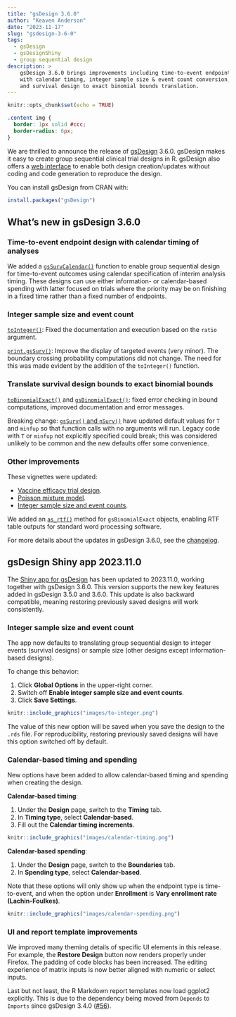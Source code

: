 ```yaml
---
title: "gsDesign 3.6.0"
author: "Keaven Anderson"
date: "2023-11-17"
slug: "gsdesign-3-6-0"
tags:
  - gsDesign
  - gsDesignShiny
  - group sequential design
description: >
    gsDesign 3.6.0 brings improvements including time-to-event endpoint design
    with calendar timing, integer sample size & event count conversion,
    and survival design to exact binomial bounds translation.
---
```


```r
knitr::opts_chunk$set(echo = TRUE)
```

```css
.content img {
  border: 1px solid #ccc;
  border-radius: 6px;
}
```

We are thrilled to announce the release of [gsDesign](https://keaven.github.io/gsDesign/) 3.6.0.
gsDesign makes it easy to create group sequential clinical trial designs in R.
gsDesign also offers a [web interface](https://rinpharma.shinyapps.io/gsdesign/)
to enable both design creation/updates without coding and code generation
to reproduce the design.

You can install gsDesign from CRAN with:

```r
install.packages("gsDesign")
```

## What's new in gsDesign 3.6.0

### Time-to-event endpoint design with calendar timing of analyses

We added a [`gsSurvCalendar()`](https://keaven.github.io/gsDesign/reference/gsSurvCalendar.html)
function to enable group sequential design for time-to-event outcomes
using calendar specification of interim analysis timing.
These designs can use either information- or calendar-based spending with latter
focused on trials where the priority may be on finishing in a fixed time
rather than a fixed number of endpoints.

### Integer sample size and event count

[`toInteger()`](https://keaven.github.io/gsDesign/reference/toInteger.html):
Fixed the documentation and execution based on the `ratio` argument.

[`print.gsSurv()`](https://keaven.github.io/gsDesign/reference/nSurv.html):
Improve the display of targeted events (very minor).
The boundary crossing probability computations did not change.
The need for this was made evident by the addition of the `toInteger()` function.

### Translate survival design bounds to exact binomial bounds

[`toBinomialExact()`](https://keaven.github.io/gsDesign/reference/toBinomialExact.html) and
[`gsBinomialExact()`](https://keaven.github.io/gsDesign/reference/gsBinomialExact.html):
fixed error checking in bound computations, improved documentation and error messages.

Breaking change: [`gsSurv()` and `nSurv()`](https://keaven.github.io/gsDesign/reference/nSurv.html)
have updated default values for `T` and `minfup` so that function calls
with no arguments will run.
Legacy code with `T` or `minfup` not explicitly specified could break;
this was considered unlikely to be common and the new defaults offer some convenience.

### Other improvements

These vignettes were updated:

- [Vaccine efficacy trial design](https://keaven.github.io/gsDesign/articles/VaccineEfficacy.html).
- [Poisson mixture model](https://keaven.github.io/gsDesign/articles/PoissonMixtureModel.html).
- [Integer sample size and event counts](https://keaven.github.io/gsDesign/articles/toInteger.html).

We added an [`as_rtf()`](https://keaven.github.io/gsDesign/reference/as_rtf.html)
method for `gsBinomialExact` objects,
enabling RTF table outputs for standard word processing software.

For more details about the updates in gsDesign 3.6.0, see the
[changelog](https://keaven.github.io/gsDesign/news/).

## gsDesign Shiny app 2023.11.0

The [Shiny app for gsDesign](https://rinpharma.shinyapps.io/gsdesign/)
has been updated to 2023.11.0, working together with gsDesign 3.6.0.
This version supports the new key features added in gsDesign 3.5.0 and 3.6.0.
This update is also backward compatible, meaning restoring previously saved
designs will work consistently.

### Integer sample size and event count

The app now defaults to translating group sequential design to
integer events (survival designs) or sample size
(other designs except information-based designs).

To change this behavior:

1. Click **Global Options** in the upper-right corner.
2. Switch off **Enable integer sample size and event counts**.
3. Click **Save Settings**.

```r
knitr::include_graphics("images/to-integer.png")
```

The value of this new option will be saved when you save the design to
the `.rds` file. For reproducibility, restoring previously saved designs
will have this option switched off by default.

### Calendar-based timing and spending

New options have been added to allow calendar-based timing and spending when
creating the design.

**Calendar-based timing**:

1. Under the **Design** page, switch to the **Timing** tab.
2. In **Timing type**, select **Calendar-based**.
3. Fill out the **Calendar timing increments**.

```r
knitr::include_graphics("images/calendar-timing.png")
```

**Calendar-based spending**:

1. Under the **Design** page, switch to the **Boundaries** tab.
2. In **Spending type**, select **Calendar-based**.

Note that these options will only show up when the endpoint type is
time-to-event, and when the option under **Enrollment** is
**Vary enrollment rate (Lachin-Foulkes)**.

```r
knitr::include_graphics("images/calendar-spending.png")
```

### UI and report template improvements

We improved many theming details of specific UI elements in this release.
For example, the **Restore Design** button now renders properly under Firefox.
The padding of code blocks has been increased. The editing experience of
matrix inputs is now better aligned with numeric or select inputs.

Last but not least, the R Markdown report templates now load ggplot2 explicitly.
This is due to the dependency being moved from `Depends` to `Imports`
since gsDesign 3.4.0 ([#56](https://github.com/keaven/gsDesign/issues/56)).
